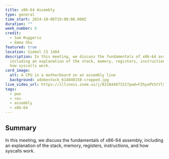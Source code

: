 ```yaml
---
title: x86-64 Assembly
type: general
time_start: 2024-10-06T19:00:00.000Z
duration: ""
week_number: 5
credit:
  - Sam Ruggerio
  - Emma Shu
featured: true
location: Siebel CS 1404
description: In this meeting, we discuss the fundamentals of x86-64 assembly,
  including an explanation of the stack, memory, registers, instructions, and
  how syscalls work.
card_image:
  alt: A CPU in a motherboard on an assembly line
  background: adobestock_614840158-cropped.jpg
live_video_url: https://illinois.zoom.us/j/82184497331?pwd=FZhyoPVStYlS6zsruyzqJUN0W2s19d.1
tags:
  - pwn
  - rev
  - assembly
  - x86-64
---
```

## Summary

In this meeting, we discuss the fundamentals of x86-64 assembly, including an explanation of the stack, memory, registers, instructions, and how syscalls work.